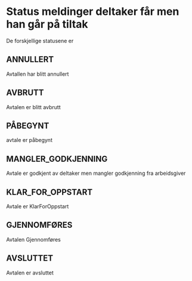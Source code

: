 

<Meta title="Avtale Status Meldinger/Mentor" />

# Status meldinger deltaker får men han går på tiltak

De forskjellige statusene er 

## ANNULLERT

Avtallen har blitt annullert

<Story of={MentorAvtaleStatuser.Annullert} />

## AVBRUTT

Avtalen er blitt avbrutt

<Story of={MentorAvtaleStatuser.Avbrutt} />

## PÅBEGYNT

avtale er påbegynt

<Story of={MentorAvtaleStatuser.Påbegynt} />

## MANGLER_GODKJENNING 

Avtale er godkjent av deltaker men mangler godkjenning fra arbeidsgiver

<Story of={MentorAvtaleStatuser.ManglerGodkjenning} />

## KLAR_FOR_OPPSTART

Avtale er KlarForOppstart

<Story of={MentorAvtaleStatuser.KlarForOppstart} />

## GJENNOMFØRES

Avtalen Gjennomføres

<Story of={MentorAvtaleStatuser.Gjennomføres} />

## AVSLUTTET

Avtalen er avsluttet

<Story of={MentorAvtaleStatuser.Avsluttet} />
